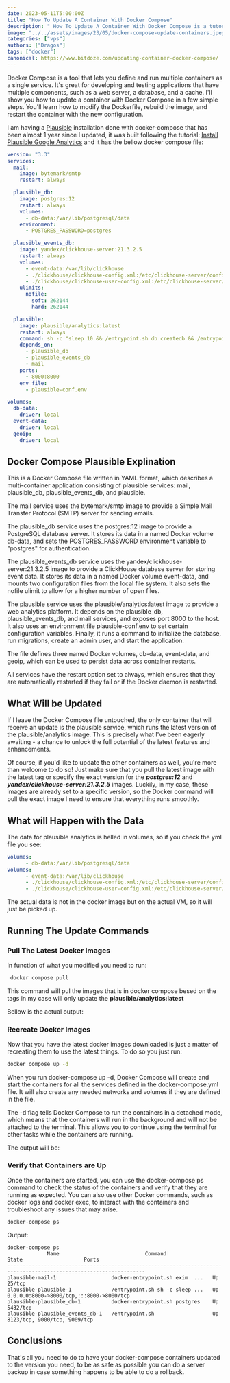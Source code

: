 ```yaml
---
date: 2023-05-11T5:00:00Z
title: "How To Update A Container With Docker Compose"
description: " How To Update A Container With Docker Compose is a tutorial that shows you how to use Docker Compose to update a container image and configuration without losing any data or settings."
image: "../../assets/images/23/05/docker-compose-update-containers.jpeg"
categories: ["vps"]
authors: ["Dragos"]
tags: ["docker"]
canonical: https://www.bitdoze.com/updating-container-docker-compose/
---
```



Docker Compose is a tool that lets you define and run multiple containers as a single service. It's great for developing and testing applications that have multiple components, such as a web server, a database, and a cache. I'll show you how to update a container with Docker Compose in a few simple steps. You'll learn how to modify the Dockerfile, rebuild the image, and restart the container with the new configuration.

I am having a [Plausible](https://plausible.io/) installation done with docker-compose that has been almost 1 year since I updated, it was built following the tutorial: [Install Plausible Google Analytics](https://www.wpdoze.com/how-to-install-plausible/) and it has the bellow docker compose file:

```yaml
version: "3.3"
services:
  mail:
    image: bytemark/smtp
    restart: always

  plausible_db:
    image: postgres:12
    restart: always
    volumes:
      - db-data:/var/lib/postgresql/data
    environment:
      - POSTGRES_PASSWORD=postgres

  plausible_events_db:
    image: yandex/clickhouse-server:21.3.2.5
    restart: always
    volumes:
      - event-data:/var/lib/clickhouse
      - ./clickhouse/clickhouse-config.xml:/etc/clickhouse-server/config.d/logging.xml:ro
      - ./clickhouse/clickhouse-user-config.xml:/etc/clickhouse-server/users.d/logging.xml:ro
    ulimits:
      nofile:
        soft: 262144
        hard: 262144

  plausible:
    image: plausible/analytics:latest
    restart: always
    command: sh -c "sleep 10 && /entrypoint.sh db createdb && /entrypoint.sh db migrate && /entrypoint.sh db init-admin && /entrypoint.sh run"
    depends_on:
      - plausible_db
      - plausible_events_db
      - mail
    ports:
      - 8000:8000
    env_file:
      - plausible-conf.env

volumes:
  db-data:
    driver: local
  event-data:
    driver: local
  geoip:
    driver: local
```

## Docker Compose Plausible Explination

This is a Docker Compose file written in YAML format, which describes a multi-container application consisting of plausible services: mail, plausible_db, plausible_events_db, and plausible.

The mail service uses the bytemark/smtp image to provide a Simple Mail Transfer Protocol (SMTP) server for sending emails.

The plausible_db service uses the postgres:12 image to provide a PostgreSQL database server. It stores its data in a named Docker volume db-data, and sets the POSTGRES_PASSWORD environment variable to "postgres" for authentication.

The plausible_events_db service uses the yandex/clickhouse-server:21.3.2.5 image to provide a ClickHouse database server for storing event data. It stores its data in a named Docker volume event-data, and mounts two configuration files from the local file system. It also sets the nofile ulimit to allow for a higher number of open files.

The plausible service uses the plausible/analytics:latest image to provide a web analytics platform. It depends on the plausible_db, plausible_events_db, and mail services, and exposes port 8000 to the host. It also uses an environment file plausible-conf.env to set certain configuration variables. Finally, it runs a command to initialize the database, run migrations, create an admin user, and start the application.

The file defines three named Docker volumes, db-data, event-data, and geoip, which can be used to persist data across container restarts.

All services have the restart option set to always, which ensures that they are automatically restarted if they fail or if the Docker daemon is restarted.

## What Will be Updated

If I leave the Docker Compose file untouched, the only container that will receive an update is the plausible service, which runs the latest version of the plausible/analytics image. This is precisely what I've been eagerly awaiting - a chance to unlock the full potential of the latest features and enhancements.

Of course, if you'd like to update the other containers as well, you're more than welcome to do so! Just make sure that you pull the latest image with the latest tag or specify the exact version for the **_postgres:12_** and **_yandex/clickhouse-server:21.3.2.5_** images. Luckily, in my case, these images are already set to a specific version, so the Docker command will pull the exact image I need to ensure that everything runs smoothly.

## What will Happen with the Data

The data for plausible analytics is helled in volumes, so if you check the yml file you see:

```yaml
volumes:
      - db-data:/var/lib/postgresql/data
volumes:
      - event-data:/var/lib/clickhouse
      - ./clickhouse/clickhouse-config.xml:/etc/clickhouse-server/config.d/logging.xml:ro
      - ./clickhouse/clickhouse-user-config.xml:/etc/clickhouse-server/users.d/logging.xml:ro
```

The actual data is not in the docker image but on the actual VM, so it will just be picked up.

## Running The Update Commands

### Pull The Latest Docker Images

In function of what you modified you need to run:

```bash
 docker compose pull
```

This command will pul the images that is in docker compose besed on the tags in my case will only update the **plausible/analytics:latest**

Bellow is the actual output:

<Picture
  src={dockerpull}
  alt="Docker Pull Output"
/>

### Recreate Docker Images

Now that you have the latest docker images downloaded is just a matter of recreating them to use the latest things. To do so you just run:

```bash
docker compose up -d
```

When you run docker-compose up -d, Docker Compose will create and start the containers for all the services defined in the docker-compose.yml file. It will also create any needed networks and volumes if they are defined in the file.

The -d flag tells Docker Compose to run the containers in a detached mode, which means that the containers will run in the background and will not be attached to the terminal. This allows you to continue using the terminal for other tasks while the containers are running.

The output will be:

<Picture
  src={dockerup}
  alt="Docker Up Output"
/>

### Verify that Containers are Up

Once the containers are started, you can use the docker-compose ps command to check the status of the containers and verify that they are running as expected. You can also use other Docker commands, such as docker logs and docker exec, to interact with the containers and troubleshoot any issues that may arise.

```bash
docker-compose ps
```

Output:

```
docker-compose ps
             Name                            Command               State                    Ports
-------------------------------------------------------------------------------------------------------------------
plausible-mail-1                  docker-entrypoint.sh exim  ...   Up      25/tcp
plausible-plausible-1             /entrypoint.sh sh -c sleep ...   Up      0.0.0.0:8000->8000/tcp,:::8000->8000/tcp
plausible-plausible_db-1          docker-entrypoint.sh postgres    Up      5432/tcp
plausible-plausible_events_db-1   /entrypoint.sh                   Up      8123/tcp, 9000/tcp, 9009/tcp
```

## Conclusions

That's all you need to do to have your docker-compose containers updated to the version you need, to be as safe as possible you can do a server backup in case something happens to be able to do a rollback.
